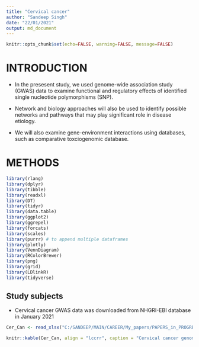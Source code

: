 ```yaml
---
title: "Cervical cancer"
author: "Sandeep Singh"
date: "22/01/2021"
output: md_document
---
```


```r
knitr::opts_chunk$set(echo=FALSE, warning=FALSE, message=FALSE)
```

# INTRODUCTION
* In the presesent study, we used genome-wide association study (GWAS) data to examine functional and regulatory effects of identified single nucleotide polymorphisms (SNP). 

* Network and biology approaches will also be used to identify possible networks and pathways that may play significant role in disease etiology.

* We will also examine gene-environment interactions using databases, such as comparative toxciogenomic database. 

# METHODS
```r
library(rlang)
library(dplyr)
library(tibble)
library(readxl)
library(DT)
library(tidyr)
library(data.table)
library(ggplot2)
library(ggrepel)
library(forcats)
library(scales)
library(purrr) # to append multiple dataframes
library(plotly)
library(VennDiagram)
library(RColorBrewer)
library(png)
library(grid)
library(LDlinkR)
library(tidyverse)
```

## Study subjects

* Cervical cancer GWAS data was downloaded from NHGRI-EBI database in January 2021

```r
Cer_Can <- read_xlsx("C:/SANDEEP/MAIN/CAREER/My_papers/PAPERS_in_PROGRESS/Genotoxicity_and_Cancer/Cervical_cancer_NEW/Re_analysis/Cervical_Cancer_Jan_2021.xlsx")

knitr::kable(Cer_Can, align = "lccrr", caption = "Cervical cancer genome-wide association study data downloaded from NHGRI-EBI database.")
```